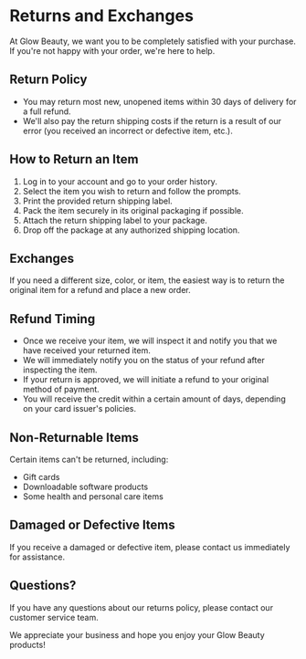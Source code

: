 # Returns and Exchanges

At Glow Beauty, we want you to be completely satisfied with your purchase. If you're not happy with your order, we're here to help.

## Return Policy

- You may return most new, unopened items within 30 days of delivery for a full refund.
- We'll also pay the return shipping costs if the return is a result of our error (you received an incorrect or defective item, etc.).

## How to Return an Item

1. Log in to your account and go to your order history.
2. Select the item you wish to return and follow the prompts.
3. Print the provided return shipping label.
4. Pack the item securely in its original packaging if possible.
5. Attach the return shipping label to your package.
6. Drop off the package at any authorized shipping location.

## Exchanges

If you need a different size, color, or item, the easiest way is to return the original item for a refund and place a new order.

## Refund Timing

- Once we receive your item, we will inspect it and notify you that we have received your returned item.
- We will immediately notify you on the status of your refund after inspecting the item.
- If your return is approved, we will initiate a refund to your original method of payment.
- You will receive the credit within a certain amount of days, depending on your card issuer's policies.

## Non-Returnable Items

Certain items can't be returned, including:

- Gift cards
- Downloadable software products
- Some health and personal care items

## Damaged or Defective Items

If you receive a damaged or defective item, please contact us immediately for assistance.

## Questions?

If you have any questions about our returns policy, please contact our customer service team.

We appreciate your business and hope you enjoy your Glow Beauty products!

